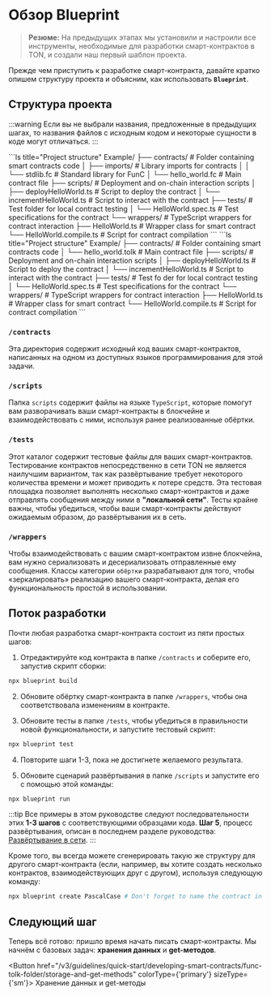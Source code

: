 
# Обзор Blueprint

> **Резюме:** На предыдущих этапах мы установили и настроили все инструменты, необходимые для разработки смарт-контрактов в TON, и создали наш первый шаблон проекта.

Прежде чем приступить к разработке смарт-контракта, давайте кратко опишем структуру проекта и объясним, как использовать **`Blueprint`**.

## Структура проекта

:::warning
Если вы не выбрали названия, предложенные в предыдущих шагах, то названия файлов с исходным кодом и некоторые сущности в коде могут отличаться.
:::

<Tabs groupId="language">
  <TabItem value="FunC" label="FunC">
    ```ls title="Project structure"
    Example/
    ├── contracts/           # Folder containing smart contracts code
    │   ├── imports/         # Library imports for contracts
    │   │   └── stdlib.fc    # Standard library for FunC
    │   └── hello_world.fc   # Main contract file
    ├── scripts/             # Deployment and on-chain interaction scripts
    │   ├── deployHelloWorld.ts     # Script to deploy the contract
    │   └── incrementHelloWorld.ts  # Script to interact with the contract
    ├── tests/               # Test folder for local contract testing
    │   └── HelloWorld.spec.ts      # Test specifications for the contract
    └── wrappers/            # TypeScript wrappers for contract interaction
        ├── HelloWorld.ts           # Wrapper class for smart contract
        └── HelloWorld.compile.ts   # Script for contract compilation
    ```
  </TabItem>

  <TabItem value="Tolk" label="Tolk">
    ```ls title="Project structure"
    Example/
    ├── contracts/           # Folder containing smart contracts code
    │   └── hello_world.tolk # Main contract file
    ├── scripts/             # Deployment and on-chain interaction scripts
    │   ├── deployHelloWorld.ts     # Script to deploy the contract
    │   └── incrementHelloWorld.ts  # Script to interact with the contract
    ├── tests/               # Test fo der for local contract testing
    │   └── HelloWorld.spec.ts      # Test specifications for the contract
    └── wrappers/            # TypeScript wrappers for contract interaction
        ├── HelloWorld.ts           # Wrapper class for smart contract
        └── HelloWorld.compile.ts   # Script for contract compilation
    ```
  </TabItem>
</Tabs>

### `/contracts`

Эта директория содержит исходный код ваших смарт-контрактов, написанных на одном из доступных языков программирования для этой задачи.

### `/scripts`

Папка `scripts` содержит файлы на языке `TypeScript`, которые помогут вам разворачивать ваши смарт-контракты в блокчейне и взаимодействовать с ними, используя ранее реализованные обёртки.

### `/tests`

Этот каталог содержит тестовые файлы для ваших смарт-контрактов. Тестирование контрактов непосредственно в сети TON не является наилучшим вариантом, так как развёртывание требует некоторого количества времени и может приводить к потере средств. Эта тестовая площадка позволяет выполнять несколько смарт-контрактов и даже отправлять сообщения между ними в **"локальной сети"**. Тесты крайне важны, чтобы убедиться, чтобы ваши смарт-контракты действуют ожидаемым образом, до развёртывания их в сеть.

### `/wrappers`

Чтобы взаимодействовать с вашим смарт-контрактом извне блокчейна, вам нужно сериализовать и десериализовать отправленные ему сообщения. Классы категории `обёртки` разрабатывают для того, чтобы «зеркалировать» реализацию вашего смарт-контракта, делая его функциональность простой в использовании.

## Поток разработки

Почти любая разработка смарт-контракта состоит из пяти простых шагов:

1. Отредактируйте код контракта в папке `/contracts` и соберите его, запустив скрипт сборки:

```bash
npx blueprint build
```

2. Обновите обёртку смарт-контракта в папке `/wrappers`, чтобы она соответствовала изменениям в контракте.

3. Обновите тесты в папке `/tests`, чтобы убедиться в правильности новой функциональности, и запустите тестовый скрипт:

```bash
npx blueprint test
```

4. Повторите шаги 1-3, пока не достигнете желаемого результата.

5. Обновите сценарий развёртывания в папке `/scripts` и запустите его с помощью этой команды:

```bash
npx blueprint run
```

:::tip
Все примеры в этом руководстве следуют последовательности этих **1-3 шагов** с соответствующими образцами кода. **Шаг 5**, процесс развёртывания, описан в последнем разделе руководства: [Развёртывание в сети](/ru/v3/guidelines/quick-start/developing-smart-contracts/func-tolk-folder/deploying-to-network/).
:::

Кроме того, вы всегда можете сгенерировать такую же структуру для другого смарт-контракта (если, например, вы хотите создать несколько контрактов, взаимодействующих друг с другом), используя следующую команду:

```bash
npx blueprint create PascalCase # Don't forget to name the contract in PascalCase
```

## Следующий шаг

Теперь всё готово: пришло время начать писать смарт-контракты. Мы начнём с базовых задач: **хранения данных** и **get-методов**.

<Button href="/v3/guidelines/quick-start/developing-smart-contracts/func-tolk-folder/storage-and-get-methods" colorType={'primary'} sizeType={'sm'}>
  Хранение данных и get-методы
</Button>

<Feedback />
